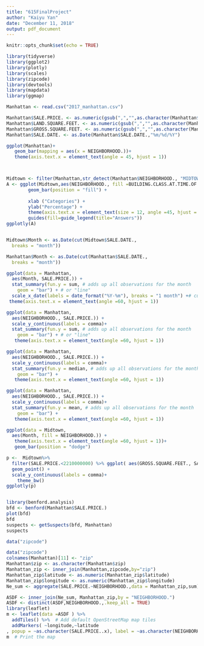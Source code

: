 ```yaml
---
title: "615FinalProject"
author: "Kaiyu Yan"
date: "December 11, 2018"
output: pdf_document
---
```


```r
knitr::opts_chunk$set(echo = TRUE)
```

```r
library(tidyverse)
library(ggplot2)
library(plotly)
library(scales)
library(zipcode)
library(devtools)
library(mapdata)
library(ggmap)
```

```r
Manhattan <- read.csv("2017_manhattan.csv")
```

```r
Manhattan$SALE.PRICE. <- as.numeric(gsub(",","",as.character(Manhattan$SALE.PRICE.),fixed=TRUE)) 
Manhattan$LAND.SQUARE.FEET. <- as.numeric(gsub(",","",as.character(Manhattan$LAND.SQUARE.FEET.),fixed=TRUE))
Manhattan$GROSS.SQUARE.FEET. <- as.numeric(gsub(",","",as.character(Manhattan$GROSS.SQUARE.FEET.),fixed=TRUE))
Manhattan$SALE.DATE. <- as.Date(Manhattan$SALE.DATE.,"%m/%d/%Y")
```

```r
ggplot(Manhattan)+
   geom_bar(mapping = aes(x = NEIGHBORHOOD.))+
   theme(axis.text.x = element_text(angle = 45, hjust = 1))



Midtown <- filter(Manhattan,str_detect(Manhattan$NEIGHBORHOOD., "MIDTOWN"))
A <- ggplot(Midtown,aes(NEIGHBORHOOD., fill =BUILDING.CLASS.AT.TIME.OF.SALE.)) +
        geom_bar(position = "fill") +
      
        xlab ("Categories") +
        ylab("Percentage") + 
        theme(axis.text.x = element_text(size = 12, angle =45, hjust = 1)) + 
        guides(fill=guide_legend(title="Answers"))
ggplotly(A)


Midtown$Month <- as.Date(cut(Midtown$SALE.DATE.,
  breaks = "month"))

Manhattan$Month <- as.Date(cut(Manhattan$SALE.DATE.,
  breaks = "month"))

ggplot(data = Manhattan,
  aes(Month, SALE.PRICE.)) +
  stat_summary(fun.y = sum, # adds up all observations for the month
    geom = "bar") + # or "line"
  scale_x_date(labels = date_format("%Y-%m"), breaks = "1 month") +# custom x-axis labels
 theme(axis.text.x = element_text(angle =60, hjust = 1))

ggplot(data = Manhattan,
  aes(NEIGHBORHOOD., SALE.PRICE.)) +
  scale_y_continuous(labels = comma)+
  stat_summary(fun.y = sum, # adds up all observations for the month
    geom = "bar") + # or "line"
   theme(axis.text.x = element_text(angle =60, hjust = 1))

ggplot(data = Manhattan,
  aes(NEIGHBORHOOD., SALE.PRICE.)) +
  scale_y_continuous(labels = comma)+
  stat_summary(fun.y = median, # adds up all observations for the month
    geom = "bar") + 
   theme(axis.text.x = element_text(angle =60, hjust = 1))

ggplot(data = Manhattan,
  aes(NEIGHBORHOOD., SALE.PRICE.)) +
  scale_y_continuous(labels = comma)+
  stat_summary(fun.y = mean, # adds up all observations for the month
    geom = "bar") + 
   theme(axis.text.x = element_text(angle =60, hjust = 1))

ggplot(data = Midtown,
  aes(Month, fill = NEIGHBORHOOD.)) +
   theme(axis.text.x = element_text(angle =60, hjust = 1))+
   geom_bar(position = "dodge")

p <-  Midtown%>%
  filter(SALE.PRICE.<2210000000) %>% ggplot( aes(GROSS.SQUARE.FEET., SALE.PRICE., size = SALE.PRICE., color=NEIGHBORHOOD.)) +
  geom_point() +
  scale_y_continuous(labels = comma)+
    theme_bw()
ggplotly(p)



```

```r
library(benford.analysis)
bfd <- benford(Manhattan$SALE.PRICE.)
plot(bfd)
bfd
suspects <- getSuspects(bfd, Manhattan)
suspects
```

```r
data("zipcode")
```

```r
data("zipcode")
colnames(Manhattan)[11] <- "zip"
Manhattan$zip <- as.character(Manhattan$zip)
Manhattan_zip <- inner_join(Manhattan,zipcode,by="zip")
Manhattan_zip$latitude <- as.numeric(Manhattan_zip$latitude)
Manhattan_zip$longitude <- as.numeric(Manhattan_zip$longitude)
Ne_sum <- aggregate(SALE.PRICE.~NEIGHBORHOOD.,data = Manhattan_zip,sum)

ASDF <- inner_join(Ne_sum, Manhattan_zip,by = "NEIGHBORHOOD.")
ASDF <- distinct(ASDF,NEIGHBORHOOD.,.keep_all = TRUE)
library(leaflet)
m <- leaflet(data =ASDF ) %>%
  addTiles() %>%  # Add default OpenStreetMap map tiles
  addMarkers( ~longitude,~latitude
, popup = ~as.character(SALE.PRICE..x), label = ~as.character(NEIGHBORHOOD.))
m  # Print the map
```
